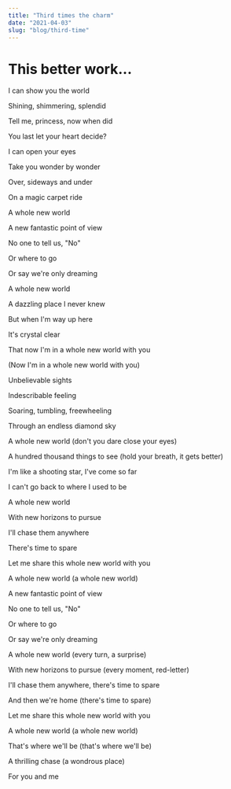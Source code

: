 ```yaml
---
title: "Third times the charm"
date: "2021-04-03"
slug: "blog/third-time"
---
```


# This better work...

I can show you the world

Shining, shimmering, splendid

Tell me, princess, now when did

You last let your heart decide?

I can open your eyes

Take you wonder by wonder

Over, sideways and under

On a magic carpet ride

A whole new world

A new fantastic point of view

No one to tell us, "No"

Or where to go

Or say we're only dreaming

A whole new world

A dazzling place I never knew

But when I'm way up here

It's crystal clear

That now I'm in a whole new world with you

(Now I'm in a whole new world with you)

Unbelievable sights

Indescribable feeling

Soaring, tumbling, freewheeling

Through an endless diamond sky

A whole new world (don't you dare close your eyes)

A hundred thousand things to see (hold your breath, it gets better)

I'm like a shooting star, I've come so far

I can't go back to where I used to be

A whole new world

With new horizons to pursue

I'll chase them anywhere

There's time to spare

Let me share this whole new world with you

A whole new world (a whole new world)

A new fantastic point of view

No one to tell us, "No"

Or where to go

Or say we're only dreaming

A whole new world (every turn, a surprise)

With new horizons to pursue (every moment, red-letter)

I'll chase them anywhere, there's time to spare

And then we're home (there's time to spare)

Let me share this whole new world with you

A whole new world (a whole new world)

That's where we'll be (that's where we'll be)

A thrilling chase (a wondrous place)

For you and me
